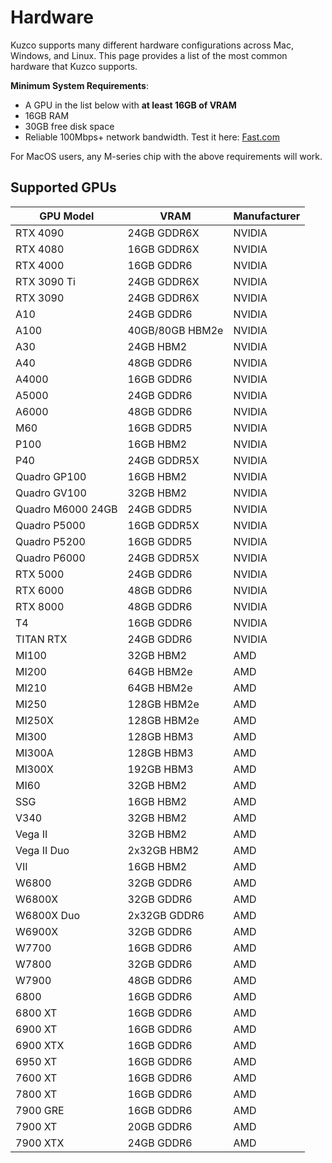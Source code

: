 
# Hardware

Kuzco supports many different hardware configurations across Mac, Windows, and Linux. This page provides a list of the most common hardware that Kuzco supports.


**Minimum System Requirements**:

- A GPU in the list below with **at least 16GB of VRAM**
- 16GB RAM
- 30GB free disk space
- Reliable 100Mbps+ network bandwidth. Test it here: [Fast.com](https://fast.com/)

<Callout emoji="💡">
  For MacOS users, any M-series chip with the above requirements will work.
</Callout>


## Supported GPUs


| GPU Model | VRAM | Manufacturer |
|-----------|------|--------------|
| RTX 4090 | 24GB GDDR6X | NVIDIA |
| RTX 4080 | 16GB GDDR6X | NVIDIA |
| RTX 4000 | 16GB GDDR6 | NVIDIA |
| RTX 3090 Ti | 24GB GDDR6X | NVIDIA |
| RTX 3090 | 24GB GDDR6X | NVIDIA |
| A10 | 24GB GDDR6 | NVIDIA |
| A100 | 40GB/80GB HBM2e | NVIDIA |
| A30 | 24GB HBM2 | NVIDIA |
| A40 | 48GB GDDR6 | NVIDIA |
| A4000 | 16GB GDDR6 | NVIDIA |
| A5000 | 24GB GDDR6 | NVIDIA |
| A6000 | 48GB GDDR6 | NVIDIA |
| M60 | 16GB GDDR5 | NVIDIA |
| P100 | 16GB HBM2 | NVIDIA |
| P40 | 24GB GDDR5X | NVIDIA |
| Quadro GP100 | 16GB HBM2 | NVIDIA |
| Quadro GV100 | 32GB HBM2 | NVIDIA |
| Quadro M6000 24GB | 24GB GDDR5 | NVIDIA |
| Quadro P5000 | 16GB GDDR5X | NVIDIA |
| Quadro P5200 | 16GB GDDR5 | NVIDIA |
| Quadro P6000 | 24GB GDDR5X | NVIDIA |
| RTX 5000 | 24GB GDDR6 | NVIDIA |
| RTX 6000 | 48GB GDDR6 | NVIDIA |
| RTX 8000 | 48GB GDDR6 | NVIDIA |
| T4 | 16GB GDDR6 | NVIDIA |
| TITAN RTX | 24GB GDDR6 | NVIDIA |
| MI100 | 32GB HBM2 | AMD |
| MI200 | 64GB HBM2e | AMD |
| MI210 | 64GB HBM2e | AMD |
| MI250 | 128GB HBM2e | AMD |
| MI250X | 128GB HBM2e | AMD |
| MI300 | 128GB HBM3 | AMD |
| MI300A | 128GB HBM3 | AMD |
| MI300X | 192GB HBM3 | AMD |
| MI60 | 32GB HBM2 | AMD |
| SSG | 16GB HBM2 | AMD |
| V340 | 32GB HBM2 | AMD |
| Vega II | 32GB HBM2 | AMD |
| Vega II Duo | 2x32GB HBM2 | AMD |
| VII | 16GB HBM2 | AMD |
| W6800 | 32GB GDDR6 | AMD |
| W6800X | 32GB GDDR6 | AMD |
| W6800X Duo | 2x32GB GDDR6 | AMD |
| W6900X | 32GB GDDR6 | AMD |
| W7700 | 16GB GDDR6 | AMD |
| W7800 | 32GB GDDR6 | AMD |
| W7900 | 48GB GDDR6 | AMD |
| 6800 | 16GB GDDR6 | AMD |
| 6800 XT | 16GB GDDR6 | AMD |
| 6900 XT | 16GB GDDR6 | AMD |
| 6900 XTX | 16GB GDDR6 | AMD |
| 6950 XT | 16GB GDDR6 | AMD |
| 7600 XT | 16GB GDDR6 | AMD |
| 7800 XT | 16GB GDDR6 | AMD |
| 7900 GRE | 16GB GDDR6 | AMD |
| 7900 XT | 20GB GDDR6 | AMD |
| 7900 XTX | 24GB GDDR6 | AMD |